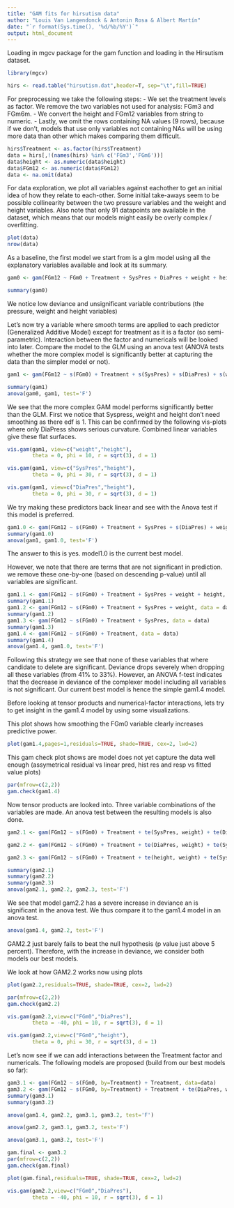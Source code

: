 ```yaml
---
title: "GAM fits for hirsutism data"
author: "Louis Van Langendonck & Antonin Rosa & Albert Martín"
date: "`r format(Sys.time(), '%d/%b/%Y')`"
output: html_document
---
```


Loading in mgcv package for the gam function and loading in the Hirsutism dataset. 

```r
library(mgcv)

hirs <- read.table("hirsutism.dat",header=T, sep="\t",fill=TRUE)
```

For preprocessing we take the following steps: 
- We set the treatment levels as factor. We remove the two variables not used for analysis: FGm3 and FGm6m. 
- We convert the height and FGm12 variables from string to numeric. 
- Lastly, we omit the rows containing NA values (9 rows), because if we don't, models that use only variables not containing NAs will be using more data than other which makes comparing them difficult. 

```r
hirs$Treatment <- as.factor(hirs$Treatment)
data = hirs[,!(names(hirs) %in% c('FGm3','FGm6'))]
data$height <- as.numeric(data$height)
data$FGm12 <- as.numeric(data$FGm12)
data <- na.omit(data)
```

For data exploration, we plot all variables against eachother to get an initial idea of how they relate to each-other. Some initial take-aways seem to be possible collinearity between the two pressure variables and the weight and height variables. Also note that only 91 datapoints are available in the dataset, which means that our models might easily be overly complex / overfitting.

```r
plot(data)
nrow(data)
```
As a baseline, the first model we start from is a glm model using all the explanatory variables available and look at its summary.

```r
gam0 <- gam(FGm12 ~ FGm0 + Treatment + SysPres + DiaPres + weight + height, data = data)

summary(gam0)
```

We notice low deviance and unsignificant variable contributions (the pressure, weight and height variables)

Let's now try a variable where smooth terms are applied to each predictor (Generalized Additive Model) except for treatment as it is a factor (so semi-parametric). Interaction between the factor and numericals will be looked into later. Compare the model to the GLM using an anova test (ANOVA tests whether the more complex model is significantly better at capturing the data than the simpler model or not).

```r
gam1 <- gam(FGm12 ~ s(FGm0) + Treatment + s(SysPres) + s(DiaPres) + s(weight) + s(height), data = data)

summary(gam1)
anova(gam0, gam1, test='F')
```
We see that the more complex GAM model performs significantly better than the GLM. First we notice that Syspress, weight and height don't need smoothing as there edf is 1. This can be confirmed by the following vis-plots where only DiaPress shows serious curvature. Combined linear variables give these flat surfaces.

```r
vis.gam(gam1, view=c("weight","height"),
        theta = 0, phi = 10, r = sqrt(3), d = 1)

vis.gam(gam1, view=c("SysPres","height"),
        theta = 0, phi = 30, r = sqrt(3), d = 1)

vis.gam(gam1, view=c("DiaPres","height"),
        theta = 0, phi = 30, r = sqrt(3), d = 1)
```

We try making these predictors back linear and see with the Anova test if this model is preferred.

```r
gam1.0 <- gam(FGm12 ~ s(FGm0) + Treatment + SysPres + s(DiaPres) + weight + height, data = data)
summary(gam1.0)
anova(gam1, gam1.0, test='F')
```

The answer to this is yes. model1.0 is the current best model.

However, we note that there are terms that are not significant in prediction. we remove these one-by-one (based on descending p-value) until all variables are significant.

```r
gam1.1 <- gam(FGm12 ~ s(FGm0) + Treatment + SysPres + weight + height, data = data)
summary(gam1.1)
gam1.2 <- gam(FGm12 ~ s(FGm0) + Treatment + SysPres + weight, data = data)
summary(gam1.2)
gam1.3 <- gam(FGm12 ~ s(FGm0) + Treatment + SysPres, data = data)
summary(gam1.3)
gam1.4 <- gam(FGm12 ~ s(FGm0) + Treatment, data = data)
summary(gam1.4)
anova(gam1.4, gam1.0, test='F')
```
Following this strategy we see that none of these variables that where candidate to delete are significant. Deviance drops severely when dropping all these variables (from 41% to 33%). However, an ANOVA f-test indicates that the decrease in deviance of the complexer model including all variables is not significant. Our current best model is hence the simple gam1.4 model.

Before looking at tensor products and numerical-factor interactions, lets try to get insight in the gam1.4 model by using some visualizations.

This plot shows how smoothing the FGm0 variable clearly increases predictive power.

```r
plot(gam1.4,pages=1,residuals=TRUE, shade=TRUE, cex=2, lwd=2)
```

This gam check plot shows are model does not yet capture the data well enough (assymetrical residual vs linear pred, hist res and resp vs fitted value plots)

```r
par(mfrow=c(2,2))
gam.check(gam1.4)
```

Now tensor products are looked into. Three variable combinations of the variables are made. An anova test between the resulting models is also done.

```r
gam2.1 <- gam(FGm12 ~ s(FGm0) + Treatment + te(SysPres, weight) + te(DiaPres, height), data = data)

gam2.2 <- gam(FGm12 ~ s(FGm0) + Treatment + te(DiaPres, weight) + te(SysPres, height), data = data)

gam2.3 <- gam(FGm12 ~ s(FGm0) + Treatment + te(height, weight) + te(SysPres, DiaPres), data = data)

summary(gam2.1)
summary(gam2.2)
summary(gam2.3)
anova(gam2.1, gam2.2, gam2.3, test='F')
```

We see that model gam2.2 has a severe increase in deviance an is significant in the anova test. We thus compare it to the gam1.4 model in an anova test.

```r
anova(gam1.4, gam2.2, test='F')
```

GAM2.2 just barely fails to beat the null hypothesis (p value just above 5 percent). Therefore, with the increase in deviance, we consider both models our best models. 

We look at how GAM2.2 works now using plots

```r
plot(gam2.2,residuals=TRUE, shade=TRUE, cex=2, lwd=2)
```

```r
par(mfrow=c(2,2))
gam.check(gam2.2)
```

```r
vis.gam(gam2.2,view=c("FGm0","DiaPres"),
        theta = -40, phi = 10, r = sqrt(3), d = 1)
```
```r
vis.gam(gam2.2,view=c("FGm0","height"),
        theta = 0, phi = 30, r = sqrt(3), d = 1)
```

Let's now see if we can add interactions between the Treatment factor and numericals. The following models are proposed (build from our best models so far):

```r
gam3.1 <- gam(FGm12 ~ s(FGm0, by=Treatment) + Treatment, data=data)
gam3.2 <- gam(FGm12 ~ s(FGm0, by=Treatment) + Treatment + te(DiaPres, weight) + te(SysPres,height), data=data)
summary(gam3.1)
summary(gam3.2)
```

```r
anova(gam1.4, gam2.2, gam3.1, gam3.2, test='F')
```

```r
anova(gam2.2, gam3.1, gam3.2, test='F')
```

```r
anova(gam3.1, gam3.2, test='F')
```

```r
gam.final <- gam3.2
par(mfrow=c(2,2))
gam.check(gam.final)
```

```r
plot(gam.final,residuals=TRUE, shade=TRUE, cex=2, lwd=2)
```

```r
vis.gam(gam2.2,view=c("FGm0","DiaPres"),
        theta = -40, phi = 10, r = sqrt(3), d = 1)
```
